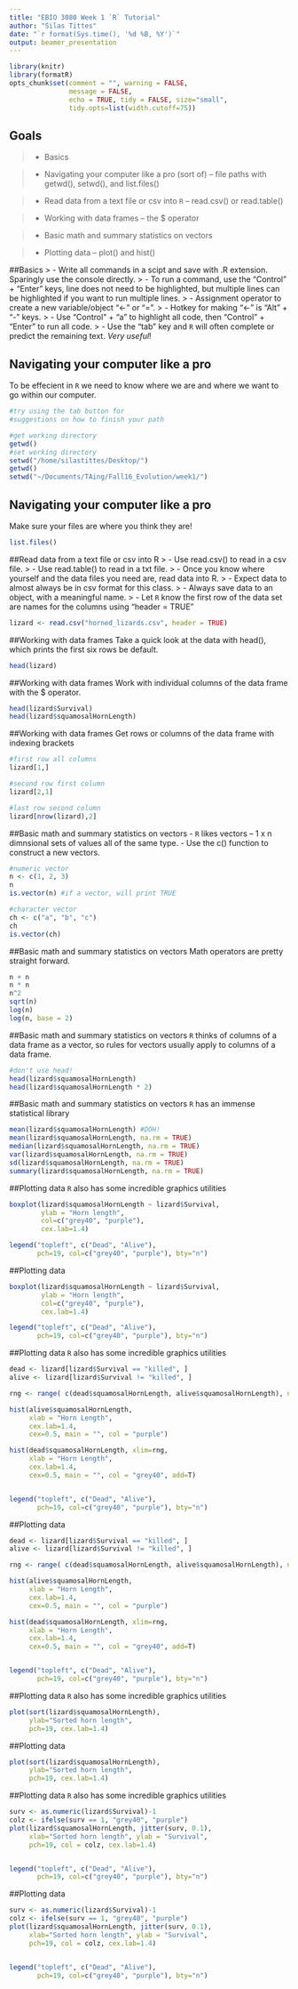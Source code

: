 ```yaml
---
title: "EBIO 3080 Week 1 `R` Tutorial"
author: "Silas Tittes"
date: "`r format(Sys.time(), '%d %B, %Y')`"
output: beamer_presentation
---
```


```r
library(knitr)
library(formatR)
opts_chunk$set(comment = "", warning = FALSE, 
               message = FALSE, 
               echo = TRUE, tidy = FALSE, size="small",
               tidy.opts=list(width.cutoff=75))
```


## Goals
>- Basics

> - Navigating your computer like a pro (sort of) -- file paths with getwd(), setwd(), and list.files()

> - Read data from a text file or csv into `R` -- read.csv() or read.table()

> - Working with data frames -- the $ operator

> - Basic math and summary statistics on vectors

> - Plotting data -- plot() and hist()


##Basics
> - Write all commands in a scipt and save with .R extension. Sparingly use the console directly.
> - To run a command, use the  "Control" + "Enter" keys, line does not need to be highlighted,
but multiple lines can be highlighted if you want to run multiple lines.
> - Assignment operator to create a new variable/object "<-" or "=". 
> - Hotkey for making "<-" is "Alt" + "-" keys.
> - Use "Control" + "a" to highlight all code, then "Control" + "Enter" to run all code.
> - Use the "tab" key and `R` will often complete or predict the remaining text. *Very useful*!

 

## Navigating your computer like a pro
To be effecient in `R` we need to know where we are and where we want to go within our computer.
```r
#try using the tab button for 
#suggestions on how to finish your path

#get working directory
getwd()
#set working directory
setwd("/home/silastittes/Desktop/")
getwd()
setwd("~/Documents/TAing/Fall16_Evolution/week1/")
```


## Navigating your computer like a pro
Make sure your files are where you think they are!
```r
list.files()
```


##Read data from a text file or csv into R
> - Use read.csv() to read in a csv file.
> - Use read.table() to read in a txt file.
> - Once you know where yourself and the data files you need are, read data into R.
> - Expect data to almost always be in csv format for this class.
> - Always save data to an object, with a meaningful name.
> - Let `R` know the first row of the data set are names for the columns using "header = TRUE"
```r
lizard <- read.csv("horned_lizards.csv", header = TRUE)
```


##Working with data frames
Take a quick look at the data with head(), which prints
the first six rows be default.
```r
head(lizard)
```


##Working with data frames
Work with individual columns of the data frame with the $ operator.
```r
head(lizard$Survival)
head(lizard$squamosalHornLength)
```


##Working with data frames
Get rows or columns of the data frame with indexing brackets
```r
#first row all columns
lizard[1,]

#second row first column
lizard[2,1]

#last row second column
lizard[nrow(lizard),2]

```


##Basic math and summary statistics on vectors
- `R` likes vectors -- 1 x n dimnsional sets of values all of the same type.
- Use the c() function to construct a new vectors.
```r
#numeric vector
n <- c(1, 2, 3)
n
is.vector(n) #if a vector, will print TRUE

#character vector
ch <- c("a", "b", "c")
ch
is.vector(ch)
```


##Basic math and summary statistics on vectors
Math operators are pretty straight forward.
```r
n + n
n * n
n^2
sqrt(n)
log(n)
log(n, base = 2)
```


##Basic math and summary statistics on vectors
`R` thinks of columns of a data frame as a vector, so rules for vectors usually apply to columns of a data frame.   
```r
#don't use head!
head(lizard$squamosalHornLength)
head(lizard$squamosalHornLength * 2)
```


##Basic math and summary statistics on vectors
`R` has an immense statistical library
```r
mean(lizard$squamosalHornLength) #DOH!
mean(lizard$squamosalHornLength, na.rm = TRUE)
median(lizard$squamosalHornLength, na.rm = TRUE)
var(lizard$squamosalHornLength, na.rm = TRUE)
sd(lizard$squamosalHornLength, na.rm = TRUE)
summary(lizard$squamosalHornLength, na.rm = TRUE)
```

##Plotting data
`R` also has some incredible graphics utilities
```r
boxplot(lizard$squamosalHornLength ~ lizard$Survival, 
        ylab = "Horn length",
        col=c("grey40", "purple"),
        cex.lab=1.4)

legend("topleft", c("Dead", "Alive"), 
       pch=19, col=c("grey40", "purple"), bty="n")
```

##Plotting data
```r
boxplot(lizard$squamosalHornLength ~ lizard$Survival, 
        ylab = "Horn length",
        col=c("grey40", "purple"),
        cex.lab=1.4)

legend("topleft", c("Dead", "Alive"), 
       pch=19, col=c("grey40", "purple"), bty="n")
```


##Plotting data
`R` also has some incredible graphics utilities
```r
dead <- lizard[lizard$Survival == "killed", ]
alive <- lizard[lizard$Survival != "killed", ]

rng <- range( c(dead$squamosalHornLength, alive$squamosalHornLength), na.rm=T)

hist(alive$squamosalHornLength,
     xlab = "Horn Length",
     cex.lab=1.4, 
     cex=0.5, main = "", col = "purple")

hist(dead$squamosalHornLength, xlim=rng,
     xlab = "Horn Length",
     cex.lab=1.4, 
     cex=0.5, main = "", col = "grey40", add=T)


legend("topleft", c("Dead", "Alive"), 
       pch=19, col=c("grey40", "purple"), bty="n")
```

##Plotting data
```r
dead <- lizard[lizard$Survival == "killed", ]
alive <- lizard[lizard$Survival != "killed", ]

rng <- range( c(dead$squamosalHornLength, alive$squamosalHornLength), na.rm=T)

hist(alive$squamosalHornLength,
     xlab = "Horn Length",
     cex.lab=1.4, 
     cex=0.5, main = "", col = "purple")

hist(dead$squamosalHornLength, xlim=rng,
     xlab = "Horn Length",
     cex.lab=1.4, 
     cex=0.5, main = "", col = "grey40", add=T)


legend("topleft", c("Dead", "Alive"), 
       pch=19, col=c("grey40", "purple"), bty="n")
```


##Plotting data
`R` also has some incredible graphics utilities
```r
plot(sort(lizard$squamosalHornLength),
     ylab="Sorted horn length", 
     pch=19, cex.lab=1.4)
```


##Plotting data
```r
plot(sort(lizard$squamosalHornLength),
     ylab="Sorted horn length", 
     pch=19, cex.lab=1.4)
```


##Plotting data
`R` also has some incredible graphics utilities
```r
surv <- as.numeric(lizard$Survival)-1
colz <- ifelse(surv == 1, "grey40", "purple")
plot(lizard$squamosalHornLength, jitter(surv, 0.1),
     xlab="Sorted horn length", ylab = "Survival",
     pch=19, col = colz, cex.lab=1.4)


legend("topleft", c("Dead", "Alive"), 
       pch=19, col=c("grey40", "purple"), bty="n")
```

##Plotting data
```r
surv <- as.numeric(lizard$Survival)-1
colz <- ifelse(surv == 1, "grey40", "purple")
plot(lizard$squamosalHornLength, jitter(surv, 0.1),
     xlab="Sorted horn length", ylab = "Survival",
     pch=19, col = colz, cex.lab=1.4)


legend("topleft", c("Dead", "Alive"), 
       pch=19, col=c("grey40", "purple"), bty="n")
```
